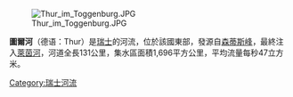 {{不是|蒂尔河}}
[[Image:Thur_im_Toggenburg.JPG|right]]

'''圖爾河'''（德语：Thur）是[[瑞士|瑞士]]的河流，位於該國東部，發源自[[森蒂斯峰|森蒂斯峰]]，最終注入[[萊茵河|萊茵河]]，河道全長131公里，集水區面積1,696平方公里，平均流量每秒47立方米。

{{Coord|47|35|34|N|8|35|25|E|type:river_region:CH|display=title}}

{{Authority control}}
{{Switzerland-geo-stub}}
[[Category:瑞士河流|Category:瑞士河流]]